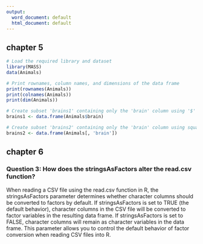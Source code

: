 ```yaml
---
output:
  word_document: default
  html_document: default
---
```

## chapter 5

```r
# Load the required library and dataset
library(MASS)
data(Animals)

# Print rownames, column names, and dimensions of the data frame
print(rownames(Animals))
print(colnames(Animals))
print(dim(Animals))

# Create subset 'brains1' containing only the 'brain' column using '$' operator
brains1 <- data.frame(Animals$brain)

# Create subset 'brains2' containing only the 'brain' column using square brackets
brains2 <- data.frame(Animals[, 'brain'])

```

## chapter 6

###   Question 3: How does the stringsAsFactors alter the read.csv function?

When reading a CSV file using the read.csv function in R, the stringsAsFactors parameter determines whether character columns should be converted to factors by default. If stringsAsFactors is set to TRUE (the default behavior), character columns in the CSV file will be converted to factor variables in the resulting data frame. If stringsAsFactors is set to FALSE, character columns will remain as character variables in the data frame. This parameter allows you to control the default behavior of factor conversion when reading CSV files into R.
